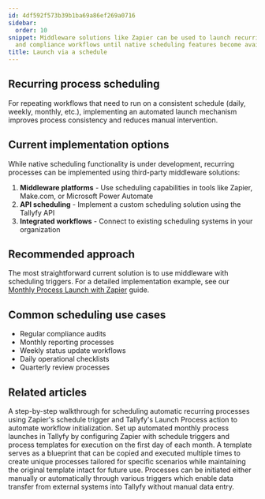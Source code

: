 ```yaml
---
id: 4df592f573b39b1ba69a86ef269a0716
sidebar:
  order: 10
snippet: Middleware solutions like Zapier can be used to launch recurring processes
  and compliance workflows until native scheduling features become available.
title: Launch via a schedule
---
```


## Recurring process scheduling

For repeating workflows that need to run on a consistent schedule (daily, weekly, monthly, etc.), implementing an automated launch mechanism improves process consistency and reduces manual intervention.

## Current implementation options

While native scheduling functionality is under development, recurring processes can be implemented using third-party middleware solutions:

1. **Middleware platforms** - Use scheduling capabilities in tools like Zapier, Make.com, or Microsoft Power Automate
2. **API scheduling** - Implement a custom scheduling solution using the Tallyfy API
3. **Integrated workflows** - Connect to existing scheduling systems in your organization

## Recommended approach

The most straightforward current solution is to use middleware with scheduling triggers. For a detailed implementation example, see our [Monthly Process Launch with Zapier](/products/pro/integrations/middleware/zapier/how-to-automate-monthly-process-launch-with-zapier/) guide.

## Common scheduling use cases

* Regular compliance audits
* Monthly reporting processes
* Weekly status update workflows
* Daily operational checklists
* Quarterly review processes


## Related articles
<CardGrid>
<LinkTitleCard header="<b>Launching > Automatically schedule a process</b>" href="/products/pro/launching/how-can-i-schedule-a-process-in-tallyfy-using-middleware/" > A step-by-step walkthrough for scheduling automatic recurring processes using Zapier's schedule trigger and Tallyfy's Launch Process action to automate workflow initialization. </LinkTitleCard>
<LinkTitleCard header="<b>Zapier > Automate monthly process launch with Zapier</b>" href="/products/pro/integrations/middleware/zapier/how-to-automate-monthly-process-launch-with-zapier/" > Set up automated monthly process launches in Tallyfy by configuring Zapier with schedule triggers and process templates for execution on the first day of each month. </LinkTitleCard>
<LinkTitleCard header="<b>Pro > Launching</b>" href="/products/pro/launching/" > A template serves as a blueprint that can be copied and executed multiple times to create unique processes tailored for specific scenarios while maintaining the original template intact for future use. </LinkTitleCard>
<LinkTitleCard header="<b>Launching > Triggers</b>" href="/products/pro/launching/triggers/" > Processes can be initiated either manually or automatically through various triggers which enable data transfer from external systems into Tallyfy without manual data entry. </LinkTitleCard>
</CardGrid>